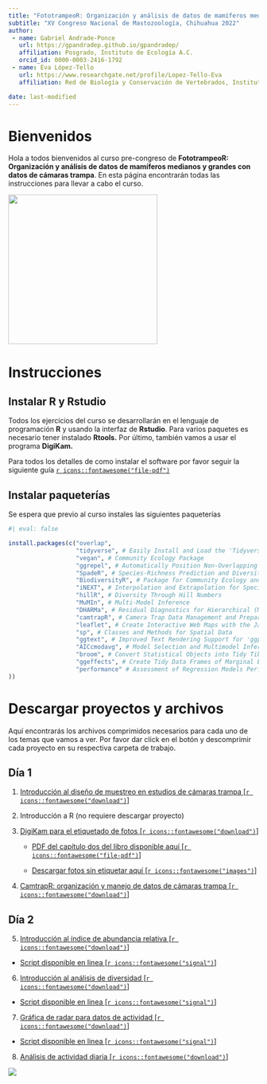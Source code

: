 ```yaml
---
title: "FototrampeoR: Organización y análisis de datos de mamíferos medianos y grandes con datos de cámaras trampa"
subtitle: "XV Congreso Nacional de Mastozoología, Chihuahua 2022"
author: 
 - name: Gabriel Andrade-Ponce
   url: https://gpandradep.github.io/gpandradep/ 
   affiliation: Posgrado, Instituto de Ecología A.C.
   orcid_id: 0000-0003-2416-1792
 - name: Eva López-Tello
   url: https://www.researchgate.net/profile/Lopez-Tello-Eva 
   affiliation: Red de Biología y Conservación de Vertebrados, Instituto de Ecología A.C.

date: last-modified
---
```


# Bienvenidos

Hola a todos bienvenidos al curso pre-congreso de **FototrampeoR: Organización y análisis de datos de mamíferos medianos y grandes con datos de cámaras trampa**. En esta página encontrarán todas las instrucciones para llevar a cabo el curso.

![](https://mamiferosmexico.org/Posters_cursos/AMMAC_Eva_Gabriel.jpg){fig-align="center" width="300"}

# Instrucciones

## Instalar R y Rstudio

Todos los ejercicios del curso se desarrollarán en el lenguaje de programación **R** y usando la interfaz de **Rstudio**. Para varios paquetes es necesario tener instalado **Rtools.** Por último, también vamos a usar el programa **DigiKam.**

Para todos los detalles de como instalar el software por favor seguir la siguiente guía [`r icons::fontawesome("file-pdf")`](https://github.com/gpandradep/Curso-Congreso-Chihuahhua/raw/main/Gu%C3%ADa%20de%20instalaci%C3%B3n%20de%20pogramas%20y%20paquetes%20R.pdf)

## Instalar paqueterías

Se espera que previo al curso instales las siguientes paqueterías

```r
#| eval: false

install.packages(c("overlap",
                   "tidyverse", # Easily Install and Load the 'Tidyverse'
                   "vegan", # Community Ecology Package
                   "ggrepel", # Automatically Position Non-Overlapping Text Labels with 'ggplot2'
                   "SpadeR", # Species-Richness Prediction and Diversity Estimation with R
                   "BiodiversityR", # Package for Community Ecology and Suitability Analysis
                   "iNEXT", # Interpolation and Extrapolation for Species Diversity
                   "hillR", # Diversity Through Hill Numbers
                   "MuMIn", # Multi-Model Inference
                   "DHARMa", # Residual Diagnostics for Hierarchical (Multi-Level / Mixed", Regression Models
                   "camtrapR", # Camera Trap Data Management and Preparation of Occupancy and Spatial Capture-Recapture Analyses
                   "leaflet", # Create Interactive Web Maps with the JavaScript 'Leaflet' Library
                   "sp", # Classes and Methods for Spatial Data
                   "ggtext", # Improved Text Rendering Support for 'ggplot2'
                   "AICcmodavg", # Model Selection and Multimodel Inference Based on (Q",AIC(c",
                   "broom", # Convert Statistical Objects into Tidy Tibbles
                   "ggeffects", # Create Tidy Data Frames of Marginal Effects for 'ggplot' from Model Outputs
                   "performance" # Assessment of Regression Models Performance
))

```

# Descargar proyectos y archivos

Aquí encontrarás los archivos comprimidos necesarios para cada uno de los temas que vamos a ver. Por favor dar click en el botón y descomprimir cada proyecto en su respectiva carpeta de trabajo.

## Día 1

1.  [Introducción al diseño de muestreo en estudios de cámaras trampa \[`r icons::fontawesome("download")`\]](https://drive.google.com/file/d/1Q-85mDLZzMikJ66JzAk7F17xoBwWRMBb/view?usp=sharing)

2.  Introducción a R (no requiere descargar proyecto)

3.  [DigiKam para el etiquetado de fotos \[`r icons::fontawesome("download")`\]](https://drive.google.com/file/d/1MtVb7d9aTTovu-pQANK0C8NjN01vRZ7N/view?usp=sharing)

    -   [PDF del capítulo dos del libro disponible aquí \[`r icons::fontawesome("file-pdf")`\]](https://github.com/gpandradep/Curso-Congreso-Chihuahhua/raw/main/Cap%C3%ADtulo%202.pdf)

    -   [Descargar fotos sin etiquetar aquí \[`r icons::fontawesome("images")`\]](https://drive.google.com/file/d/1l4DW-3L-zvZjE5saVFWBZNE32El1ojKY/view?usp=sharing)

4.  [CamtrapR: organización y manejo de datos de cámaras trampa \[`r icons::fontawesome("download")`\]](https://drive.google.com/file/d/1MtVb7d9aTTovu-pQANK0C8NjN01vRZ7N/view?usp=sharing)

## Día 2

5.  [Introducción al índice de abundancia relativa \[`r icons::fontawesome("download")`\]](https://drive.google.com/file/d/1HwRYcltT1F04f7FESQmL4v7l2LaWyG6-/view?usp=sharing)

-   [Script disponible en linea \[`r icons::fontawesome("signal")`\]](https://gpandradep.github.io/Curso-Congreso-Chihuahhua/IAR_doc.html)

6.  [Introducción al análisis de diversidad \[`r icons::fontawesome("download")`\]](https://drive.google.com/file/d/1ybTBilPuMDjAOFfoSDjaJwkii5vdgUXA/view?usp=sharing)

-   [Script disponible en linea \[`r icons::fontawesome("signal")`\]](https://gpandradep.github.io/Curso-Congreso-Chihuahhua/Diversidad%20Congreso.html)

7.  [Gráfica de radar para datos de actividad \[`r icons::fontawesome("download")`\]](https://drive.google.com/file/d/1PXog2nExESwMgJ31wKVFLbXw4tMaSBZ9/view?usp=sharing)

-   [Script disponible en linea \[`r icons::fontawesome("signal")`\]](https://gpandradep.github.io/Grafico_roseta/)

8.  [Análisis de actividad diaria \[`r icons::fontawesome("download")`\]](https://drive.google.com/file/d/1OhYQO45_R4_hhLep3_CIZS36fmWO9jVM/view?usp=sharing)

![](img/banner.jpg)
